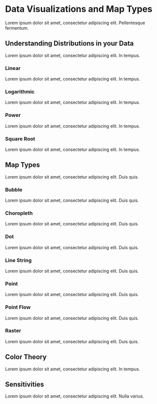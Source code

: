 # Data Visualizations and Map Types {#data-visualizations-and-map-types}

Lorem ipsum dolor sit amet, consectetur adipiscing elit. Pellentesque fermentum.

## Understanding Distributions in your Data

Lorem ipsum dolor sit amet, consectetur adipiscing elit. In tempus.

### Linear {-}

Lorem ipsum dolor sit amet, consectetur adipiscing elit. In tempus.

### Logarithmic {-}

Lorem ipsum dolor sit amet, consectetur adipiscing elit. In tempus.

### Power {-}

Lorem ipsum dolor sit amet, consectetur adipiscing elit. In tempus.

### Square Root {-}

Lorem ipsum dolor sit amet, consectetur adipiscing elit. In tempus.

## Map Types

Lorem ipsum dolor sit amet, consectetur adipiscing elit. Duis quis.

### Bubble {-}

Lorem ipsum dolor sit amet, consectetur adipiscing elit. Duis quis.

### Choropleth

Lorem ipsum dolor sit amet, consectetur adipiscing elit. Duis quis.

### Dot {-}

Lorem ipsum dolor sit amet, consectetur adipiscing elit. Duis quis.

### Line String {-}

Lorem ipsum dolor sit amet, consectetur adipiscing elit. Duis quis.

### Point {-}

Lorem ipsum dolor sit amet, consectetur adipiscing elit. Duis quis.

### Point Flow {-}

Lorem ipsum dolor sit amet, consectetur adipiscing elit. Duis quis.

### Raster {-}

Lorem ipsum dolor sit amet, consectetur adipiscing elit. Duis quis.

## Color Theory

Lorem ipsum dolor sit amet, consectetur adipiscing elit. In tempus.

## Sensitivities

Lorem ipsum dolor sit amet, consectetur adipiscing elit. Nulla varius.
